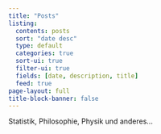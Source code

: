 ```yaml
---
title: "Posts"
listing:
  contents: posts
  sort: "date desc"
  type: default
  categories: true
  sort-ui: true
  filter-ui: true
  fields: [date, description, title]
  feed: true
page-layout: full
title-block-banner: false
---
```


Statistik, Philosophie, Physik und anderes...




